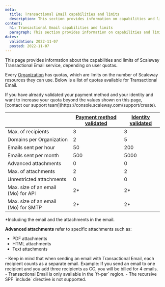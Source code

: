 ```yaml
---
meta:
  title: Transactional Email capabilities and limits
  description: This section provides information on capabilities and limits regarding Transactional Email
content:
  h1: Transactional Email capabilities and limits
  paragraph: This section provides information on capabilities and limits regarding Transactional Email
dates:
  validation: 2022-11-07
  posted: 2022-11-07
---
```


This page provides information about the capabilities and limits of Scaleway Transactional Email service, depending on user quotas.

Every [Organization](/console/my-account/concepts/#organization) has quotas, which are limits on the number of Scaleway resources they can use. Below is a list of quotas available for Transactional Email.

<Message type="note">
 If you have already validated your payment method and your identity and want to increase your quota beyond the values shown on this page, [contact our support team](https://console.scaleway.com/support/create).
</Message>


|                                     | [Payment method validated](/console/my-account/how-to/manage-billing-information/#how-to-add-a-credit-card) | [Identity validated](/console/my-account/how-to/verify-identity) |
|-------------------------------------|-------------------------------------------------------------------------------------------------------------|------------------------------------------------------------------|
| Max. of recipients                  | 3                                                                                                           | 3                                                                |
| Domains per Organization            | 2                                                                                                           | 5                                                                |
| Emails sent per hour                | 50                                                                                                          | 200                                                              |
| Emails sent per month               | 500                                                                                                         | 5000                                                             |
| Advanced attachments                | 0                                                                                                           | 0                                                                |
| Max. of attachments                 | 2                                                                                                           | 2                                                                |
| Unrestricted attachments            | 0                                                                                                           | 0                                                                |
| Max. size of an email (Mo) for API  | 2*                                                                                                          | 2*                                                               |
| Max. size of an email (Mo) for SMTP | 2*                                                                                                          | 2*                                                               |

*Including the email and the attachments in the email.

**Advanced attachments** refer to specific attachments such as:

- PDF attachments
- HTML attachments
- Text attachments

<Message type="important">
  - Keep in mind that when sending an email with Transactional Email, each recipient counts as a separate email. Example: If you send an email to one recipient and you add three recipients as CC, you will be billed for 4 emails.
  - Transactional Email is only available in the `fr-par` region.
  - The recursive SPF `include` directive is not supported.
</Message>
